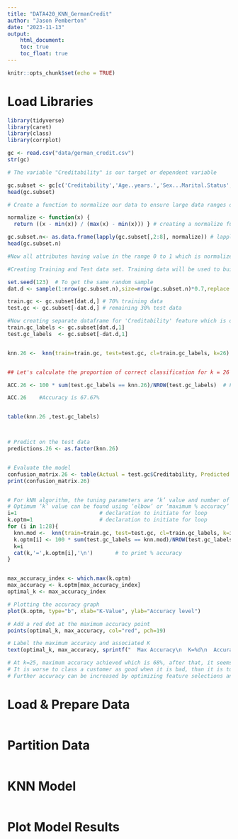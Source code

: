```yaml
---
title: "DATA420_KNN_GermanCredit"
author: "Jason Pemberton"
date: "2023-11-13"
output:
    html_document:
    toc: true
    toc_float: true
---
```


```r
knitr::opts_chunk$set(echo = TRUE)
```

# Load Libraries
```r
library(tidyverse)
library(caret)
library(class)
library(corrplot)

gc <- read.csv("data/german_credit.csv")
str(gc)

# The variable "Creditability" is our target or dependent variable

gc.subset <- gc[c('Creditability','Age..years.','Sex...Marital.Status','Occupation','Account.Balance','Credit.Amount','Length.of.current.employment','Purpose')]
head(gc.subset)

# Create a function to normalize our data to ensure large data ranges do not dominate our model

normalize <- function(x) {
  return ((x - min(x)) / (max(x) - min(x))) } # creating a normalize function for easy conversion.

gc.subset.n<- as.data.frame(lapply(gc.subset[,2:8], normalize)) # lapply creates list that is why it is converted to dataframe and it applies defined function (which is 'normalize') to all the list values which is here column 2 to 8 as first column is target/response.
head(gc.subset.n)

#Now all attributes having value in the range 0 to 1 which is normalized data and 'Creditability' column has been removed as sample value starts form column 2.

#Creating Training and Test data set. Training data will be used to build model whereas test data will be used for validation and optimization of model by tuning k value.

set.seed(123)  # To get the same random sample
dat.d <- sample(1:nrow(gc.subset.n),size=nrow(gc.subset.n)*0.7,replace = FALSE) #random selection of 70% data.

train.gc <- gc.subset[dat.d,] # 70% training data
test.gc <- gc.subset[-dat.d,] # remaining 30% test data

#Now creating separate dataframe for 'Creditability' feature which is our target.
train.gc_labels <- gc.subset[dat.d,1]
test.gc_labels  <- gc.subset[-dat.d,1]  


knn.26 <-  knn(train=train.gc, test=test.gc, cl=train.gc_labels, k=26)


## Let's calculate the proportion of correct classification for k = 26

ACC.26 <- 100 * sum(test.gc_labels == knn.26)/NROW(test.gc_labels)  # For knn = 26

ACC.26    #Accuracy is 67.67%


table(knn.26 ,test.gc_labels) 



# Predict on the test data
predictions.26 <- as.factor(knn.26)


# Evaluate the model
confusion_matrix.26 <- table(Actual = test.gc$Creditability, Predicted = predictions.26)
print(confusion_matrix.26)


# For kNN algorithm, the tuning parameters are ‘k’ value and number of ’features/attributes selection.
# Optimum ‘k’ value can be found using ‘elbow’ or ‘maximum % accuracy’ graph but ‘feature selection’ can be done only through understanding of features in kNN algorithm.
i=1                          # declaration to initiate for loop
k.optm=1                     # declaration to initiate for loop
for (i in 1:28){ 
  knn.mod <-  knn(train=train.gc, test=test.gc, cl=train.gc_labels, k=i)
  k.optm[i] <- 100 * sum(test.gc_labels == knn.mod)/NROW(test.gc_labels)
  k=i  
  cat(k,'=',k.optm[i],'\n')       # to print % accuracy 
}


max_accuracy_index <- which.max(k.optm)
max_accuracy <- k.optm[max_accuracy_index]
optimal_k <- max_accuracy_index

# Plotting the accuracy graph
plot(k.optm, type="b", xlab="K-Value", ylab="Accuracy level")

# Add a red dot at the maximum accuracy point
points(optimal_k, max_accuracy, col="red", pch=19)

# Label the maximum accuracy and associated K
text(optimal_k, max_accuracy, sprintf("  Max Accuracy\n  K=%d\n  Accuracy=%.2f%%", optimal_k, max_accuracy), pos=1, col="red")

# At k=25, maximum accuracy achieved which is 68%, after that, it seems increasing K increases the classification but reduces success rate. 
# It is worse to class a customer as good when it is bad, than it is to class a customer as bad when it is good.
# Further accuracy can be increased by optimizing feature selections and repeating the above mentioned algorithm.
```

# Load & Prepare Data
```r

```

# Partition Data
```r

```

# KNN Model
```r


```

# Plot Model Results
```r


```

